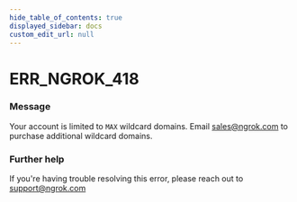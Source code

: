 ```yaml
---
hide_table_of_contents: true
displayed_sidebar: docs
custom_edit_url: null
---
```



# ERR_NGROK_418

### Message
Your account is limited to `MAX` wildcard domains. Email sales@ngrok.com to purchase additional wildcard domains.

### Further help
If you're having trouble resolving this error, please reach out to [support@ngrok.com](mailto:support@ngrok.com?subject=Help%20with%20ERR_NGROK_418)


<ErrorDetails error='err_ngrok_418' />
